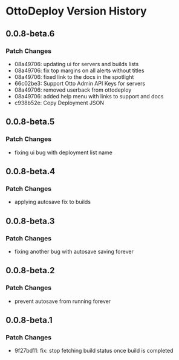 # OttoDeploy Version History

## 0.0.8-beta.6

### Patch Changes

- 08a49706: updating ui for servers and builds lists
- 08a49706: fix top margins on all alerts without titles
- 08a49706: fixed link to the docs in the spotlight
- 66c02be3: Support Otto Admin API Keys for servers
- 08a49706: removed userback from ottodeploy
- 08a49706: added help menu with links to support and docs
- c938b52e: Copy Deployment JSON

## 0.0.8-beta.5

### Patch Changes

- fixing ui bug with deployment list name

## 0.0.8-beta.4

### Patch Changes

- applying autosave fix to builds

## 0.0.8-beta.3

### Patch Changes

- fixing another bug with autosave saving forever

## 0.0.8-beta.2

### Patch Changes

- prevent autosave from running forever

## 0.0.8-beta.1

### Patch Changes

- 9f27bd11: fix: stop fetching build status once build is completed
